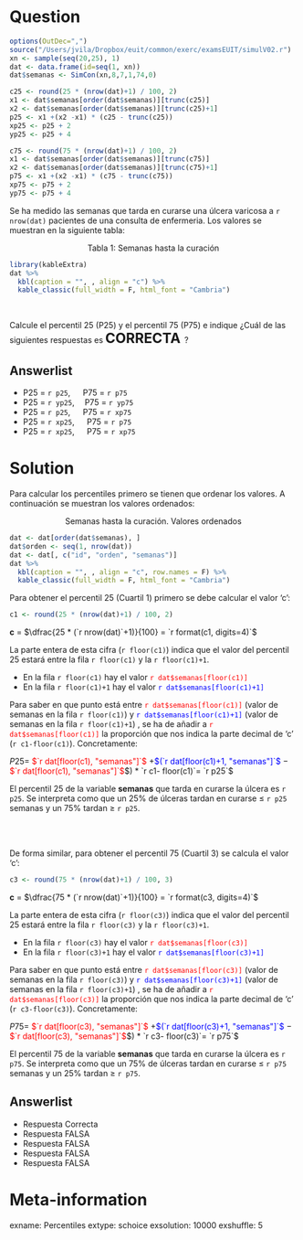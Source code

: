 Question
========
```r
options(OutDec=",")
source("/Users/jvila/Dropbox/euit/common/exerc/examsEUIT/simulV02.r")
xn <- sample(seq(20,25), 1)
dat <- data.frame(id=seq(1, xn))
dat$semanas <- SimCon(xn,8,7,1,74,0)

c25 <- round(25 * (nrow(dat)+1) / 100, 2)
x1 <- dat$semanas[order(dat$semanas)][trunc(c25)]
x2 <- dat$semanas[order(dat$semanas)][trunc(c25)+1]
p25 <- x1 +(x2 -x1) * (c25 - trunc(c25))
xp25 <- p25 + 2
yp25 <- p25 + 4

c75 <- round(75 * (nrow(dat)+1) / 100, 2)
x1 <- dat$semanas[order(dat$semanas)][trunc(c75)]
x2 <- dat$semanas[order(dat$semanas)][trunc(c75)+1]
p75 <- x1 +(x2 -x1) * (c75 - trunc(c75))
xp75 <- p75 + 2
yp75 <- p75 + 4
``` 
Se ha medido las semanas que tarda en curarse una úlcera varicosa a `r nrow(dat)` pacientes de una consulta de enfermeria. Los valores se muestran en la siguiente tabla:

<p style="text-align: center;">Tabla 1: Semanas hasta la curación</p>
```r
library(kableExtra)
dat %>%
  kbl(caption = "", , align = "c") %>%
  kable_classic(full_width = F, html_font = "Cambria")
```

<br>

Calcule el percentil 25 (P25) y el percentil 75 (P75) e indique ¿Cuál de las siguientes respuestas es <font size="5"> **CORRECTA** </font>?


Answerlist
----------
* P25 = `r p25`,  &emsp; P75 = `r p75`
* P25 = `r yp25`,  &emsp;P75 = `r yp75`
* P25 = `r p25`,  &emsp; P75 = `r xp75`
* P25 = `r xp25`, &emsp; P75 = `r p75`
* P25 = `r xp25`, &emsp; P75 = `r xp75`


Solution
========
Para calcular los percentiles primero se tienen que ordenar los valores. A continuación se muestran los valores ordenados:

<p style="text-align: center;">Semanas hasta la curación. Valores ordenados</p>
```r
dat <- dat[order(dat$semanas), ]
dat$orden <- seq(1, nrow(dat))
dat <- dat[, c("id", "orden", "semanas")]
dat %>%
  kbl(caption = "", , align = "c", row.names = F) %>%
  kable_classic(full_width = F, html_font = "Cambria")
```



Para obtener el percentil 25 (Cuartil 1) primero se debe calcular el valor 'c':
```r
c1 <- round(25 * (nrow(dat)+1) / 100, 2)
```

**c** = $\dfrac{25 * (`r nrow(dat)`+1)}{100} = `r format(c1, digits=4)`$

La parte entera de esta cifra (`r floor(c1)`) indica que el valor del percentil 25 estará entre la fila `r floor(c1)` y la `r floor(c1)+1`. 

* En la fila `r floor(c1)` hay el valor <span style="color: red;"> `r dat$semanas[floor(c1)]`</span>    
* En la fila `r floor(c1)+1` hay el valor <span style="color: blue;"> `r dat$semanas[floor(c1)+1]`</span> 

Para saber en que punto está entre <span style="color: red;"> `r dat$semanas[floor(c1)]`</span> (valor de semanas en la fila `r floor(c1)`) y  <span style="color: blue;"> `r dat$semanas[floor(c1)+1]`</span> (valor de semanas en la fila `r floor(c1)+1`) , se ha de añadir a <span style="color: red;"> `r dat$semanas[floor(c1)]`</span> la proporción que nos indica la parte decimal de 'c' (`r c1-floor(c1)`). Concretamente:


$P25=$<span style="color: red;"> $`r dat[floor(c1), "semanas"]`$</span> $+$<span style="color: blue;">$(`r dat[floor(c1)+1, "semanas"]`$</span> $-$<span style="color: red;">$`r dat[floor(c1), "semanas"]`$</span>$) * `r c1- floor(c1)`= `r p25`$


El percentil 25 de la variable **semanas** que tarda en curarse la úlcera es `r p25`. Se interpreta como que un 25\% de úlceras tardan en curarse <span>&le;</span> `r p25` semanas y un 75\% tardan <span>&ge;</span> `r p25`.

<br>
<br>

De forma similar, para obtener el percentil 75 (Cuartil 3) se calcula el valor 'c':
```r
c3 <- round(75 * (nrow(dat)+1) / 100, 3)
```

**c** = $\dfrac{75 * (`r nrow(dat)`+1)}{100} = `r format(c3, digits=4)`$

La parte entera de esta cifra (`r floor(c3)`) indica que el valor del percentil 25 estará entre la fila `r floor(c3)` y la `r floor(c3)+1`. 

* En la fila `r floor(c3)` hay el valor <span style="color: red;"> `r dat$semanas[floor(c3)]`</span>    
* En la fila `r floor(c3)+1` hay el valor <span style="color: blue;"> `r dat$semanas[floor(c3)+1]`</span> 

Para saber en que punto está entre <span style="color: red;"> `r dat$semanas[floor(c3)]`</span> (valor de semanas en la fila `r floor(c3)`) y  <span style="color: blue;"> `r dat$semanas[floor(c3)+1]`</span> (valor de semanas en la fila `r floor(c3)+1`) , se ha de añadir a <span style="color: red;"> `r dat$semanas[floor(c3)]`</span> la proporción que nos indica la parte decimal de 'c' (`r c3-floor(c3)`). Concretamente:


$P75=$<span style="color: red;"> $`r dat[floor(c3), "semanas"]`$</span> $+$<span style="color: blue;">$(`r dat[floor(c3)+1, "semanas"]`$</span> $-$<span style="color: red;">$`r dat[floor(c3), "semanas"]`$</span>$) * `r c3- floor(c3)`= `r p75`$


El percentil 75 de la variable **semanas** que tarda en curarse la úlcera es `r p75`. Se interpreta como que un 75\% de úlceras tardan en curarse <span>&le;</span> `r p75` semanas y un 25\% tardan <span>&ge;</span> `r p75`.

 
Answerlist
----------
* Respuesta Correcta
* Respuesta FALSA
* Respuesta FALSA
* Respuesta FALSA
* Respuesta FALSA



Meta-information
================
exname: Percentiles
extype: schoice
exsolution: 10000
exshuffle: 5
